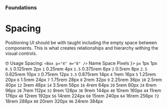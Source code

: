 
<Meta title="Foundations/Spacing" />

### Foundations

# Spacing

Positioning UI should be with taught including the empty space between components. This is what creates relationships and hierarchy withing the visual controls.

<Alert mt="8" align="center" variant="left-accent">
  <Box textStyle="heading">🤓 Usage Spacing:</Box>
  <Box textStyle="body" ml="4">
    <Code>&lt;Box p="4" m="8" /&gt;</Code>
  </Box>
</Alert>

<Box p="8" border="1px" borderRadius="lg" mt="16">
  <Grid
    gap="6"
    gridTemplateColumns="1fr 1fr 1fr 3fr"
    alignItems="center"
    bg="gray.50"
    py="4"
    mb="4"
    px="4"
  >
    <Box textStyle="heading">Name</Box>
    <Box textStyle="heading">Space</Box>
    <Box textStyle="heading">Pixels</Box>
    <Box textStyle="heading"></Box>
  </Grid>
  <VStack spacing="4" alignItems="stretch" divider={<StackDivider />}>
    <Grid gap="6" gridTemplateColumns="1fr 1fr 1fr 3fr" alignItems="center">
      <Box px="4">
        <Code>px</Code>
      </Box>
      <Box px="4">1px</Box>
      <Box px="4">1px</Box>
      <Box px="4">
        <Box bg="blue.300" h="4" w="px" />
      </Box>
    </Grid>
    <Grid gap="6" gridTemplateColumns="1fr 1fr 1fr 3fr" alignItems="center">
      <Box px="4">
        <Code>0.5</Code>
      </Box>
      <Box px="4">0.125rem</Box>
      <Box px="4">2px</Box>
      <Box px="4">
        <Box bg="blue.300" h="4" w="0.5" />
      </Box>
    </Grid>
    <Grid gap="6" gridTemplateColumns="1fr 1fr 1fr 3fr" alignItems="center">
      <Box px="4">
        <Code>1</Code>
      </Box>
      <Box px="4">0.25rem</Box>
      <Box px="4">4px</Box>
      <Box px="4">
        <Box bg="blue.300" h="4" w="1" />
      </Box>
    </Grid>
    <Grid gap="6" gridTemplateColumns="1fr 1fr 1fr 3fr" alignItems="center">
      <Box px="4">
        <Code>1.5</Code>
      </Box>
      <Box px="4">0.375rem</Box>
      <Box px="4">6px</Box>
      <Box px="4">
        <Box bg="blue.300" h="4" w="1.5" />
      </Box>
    </Grid>
    <Grid gap="6" gridTemplateColumns="1fr 1fr 1fr 3fr" alignItems="center">
      <Box px="4">
        <Code>2</Code>
      </Box>
      <Box px="4">0.5rem</Box>
      <Box px="4">8px</Box>
      <Box px="4">
        <Box bg="blue.300" h="4" w="2" />
      </Box>
    </Grid>
    <Grid gap="6" gridTemplateColumns="1fr 1fr 1fr 3fr" alignItems="center">
      <Box px="4">
        <Code>2.5</Code>
      </Box>
      <Box px="4">0.625rem</Box>
      <Box px="4">10px</Box>
      <Box px="4">
        <Box bg="blue.300" h="4" w="2.5" />
      </Box>
    </Grid>
    <Grid gap="6" gridTemplateColumns="1fr 1fr 1fr 3fr" alignItems="center">
      <Box px="4">
        <Code>3</Code>
      </Box>
      <Box px="4">0.75rem</Box>
      <Box px="4">12px</Box>
      <Box px="4">
        <Box bg="blue.300" h="4" w="3" />
      </Box>
    </Grid>
    <Grid gap="6" gridTemplateColumns="1fr 1fr 1fr 3fr" alignItems="center">
      <Box px="4">
        <Code>3.5</Code>
      </Box>
      <Box px="4">0.875rem</Box>
      <Box px="4">14px</Box>
      <Box px="4">
        <Box bg="blue.300" h="4" w="3.5" />
      </Box>
    </Grid>
    <Grid gap="6" gridTemplateColumns="1fr 1fr 1fr 3fr" alignItems="center">
      <Box px="4">
        <Code>4</Code>
      </Box>
      <Box px="4">1rem</Box>
      <Box px="4">16px</Box>
      <Box px="4">
        <Box bg="blue.300" h="4" w="4" />
      </Box>
    </Grid>
    <Grid gap="6" gridTemplateColumns="1fr 1fr 1fr 3fr" alignItems="center">
      <Box px="4">
        <Code>5</Code>
      </Box>
      <Box px="4">1.25rem</Box>
      <Box px="4">20px</Box>
      <Box px="4">
        <Box bg="blue.300" h="4" w="5" />
      </Box>
    </Grid>
    <Grid gap="6" gridTemplateColumns="1fr 1fr 1fr 3fr" alignItems="center">
      <Box px="4">
        <Code>6</Code>
      </Box>
      <Box px="4">1.5rem</Box>
      <Box px="4">24px</Box>
      <Box px="4">
        <Box bg="blue.300" h="4" w="6" />
      </Box>
    </Grid>
    <Grid gap="6" gridTemplateColumns="1fr 1fr 1fr 3fr" alignItems="center">
      <Box px="4">
        <Code>7</Code>
      </Box>
      <Box px="4">1.75rem</Box>
      <Box px="4">28px</Box>
      <Box px="4">
        <Box bg="blue.300" h="4" w="7" />
      </Box>
    </Grid>
    <Grid gap="6" gridTemplateColumns="1fr 1fr 1fr 3fr" alignItems="center">
      <Box px="4">
        <Code>8</Code>
      </Box>
      <Box px="4">2rem</Box>
      <Box px="4">32px</Box>
      <Box px="4">
        <Box bg="blue.300" h="4" w="8" />
      </Box>
    </Grid>
    <Grid gap="6" gridTemplateColumns="1fr 1fr 1fr 3fr" alignItems="center">
      <Box px="4">
        <Code>9</Code>
      </Box>
      <Box px="4">2.25rem</Box>
      <Box px="4">36px</Box>
      <Box px="4">
        <Box bg="blue.300" h="4" w="9" />
      </Box>
    </Grid>
    <Grid gap="6" gridTemplateColumns="1fr 1fr 1fr 3fr" alignItems="center">
      <Box px="4">
        <Code>10</Code>
      </Box>
      <Box px="4">2.5rem</Box>
      <Box px="4">40px</Box>
      <Box px="4">
        <Box bg="blue.300" h="4" w="10" />
      </Box>
    </Grid>
    <Grid gap="6" gridTemplateColumns="1fr 1fr 1fr 3fr" alignItems="center">
      <Box px="4">
        <Code>12</Code>
      </Box>
      <Box px="4">3rem</Box>
      <Box px="4">48px</Box>
      <Box px="4">
        <Box bg="blue.300" h="4" w="12" />
      </Box>
    </Grid>
    <Grid gap="6" gridTemplateColumns="1fr 1fr 1fr 3fr" alignItems="center">
      <Box px="4">
        <Code>14</Code>
      </Box>
      <Box px="4">3.5rem</Box>
      <Box px="4">56px</Box>
      <Box px="4">
        <Box bg="blue.300" h="4" w="14" />
      </Box>
    </Grid>
    <Grid gap="6" gridTemplateColumns="1fr 1fr 1fr 3fr" alignItems="center">
      <Box px="4">
        <Code>16</Code>
      </Box>
      <Box px="4">4rem</Box>
      <Box px="4">64px</Box>
      <Box px="4">
        <Box bg="blue.300" h="4" w="16" />
      </Box>
    </Grid>
    <Grid gap="6" gridTemplateColumns="1fr 1fr 1fr 3fr" alignItems="center">
      <Box px="4">
        <Code>20</Code>
      </Box>
      <Box px="4">5rem</Box>
      <Box px="4">80px</Box>
      <Box px="4">
        <Box bg="blue.300" h="4" w="20" />
      </Box>
    </Grid>
    <Grid gap="6" gridTemplateColumns="1fr 1fr 1fr 3fr" alignItems="center">
      <Box px="4">
        <Code>24</Code>
      </Box>
      <Box px="4">6rem</Box>
      <Box px="4">96px</Box>
      <Box px="4">
        <Box bg="blue.300" h="4" w="24" />
      </Box>
    </Grid>
    <Grid gap="6" gridTemplateColumns="1fr 1fr 1fr 3fr" alignItems="center">
      <Box px="4">
        <Code>28</Code>
      </Box>
      <Box px="4">7rem</Box>
      <Box px="4">112px</Box>
      <Box px="4">
        <Box bg="blue.300" h="4" w="28" />
      </Box>
    </Grid>
    <Grid gap="6" gridTemplateColumns="1fr 1fr 1fr 3fr" alignItems="center">
      <Box px="4">
        <Code>32</Code>
      </Box>
      <Box px="4">8rem</Box>
      <Box px="4">128px</Box>
      <Box px="4">
        <Box bg="blue.300" h="4" w="32" />
      </Box>
    </Grid>
    <Grid gap="6" gridTemplateColumns="1fr 1fr 1fr 3fr" alignItems="center">
      <Box px="4">
        <Code>36</Code>
      </Box>
      <Box px="4">9rem</Box>
      <Box px="4">144px</Box>
      <Box px="4">
        <Box bg="blue.300" h="4" w="36" />
      </Box>
    </Grid>
    <Grid gap="6" gridTemplateColumns="1fr 1fr 1fr 3fr" alignItems="center">
      <Box px="4">
        <Code>40</Code>
      </Box>
      <Box px="4">10rem</Box>
      <Box px="4">160px</Box>
      <Box px="4">
        <Box bg="blue.300" h="4" w="40" />
      </Box>
    </Grid>
    <Grid gap="6" gridTemplateColumns="1fr 1fr 1fr 3fr" alignItems="center">
      <Box px="4">
        <Code>44</Code>
      </Box>
      <Box px="4">11rem</Box>
      <Box px="4">176px</Box>
      <Box px="4">
        <Box bg="blue.300" h="4" w="44" />
      </Box>
    </Grid>
    <Grid gap="6" gridTemplateColumns="1fr 1fr 1fr 3fr" alignItems="center">
      <Box px="4">
        <Code>48</Code>
      </Box>
      <Box px="4">12rem</Box>
      <Box px="4">192px</Box>
      <Box px="4">
        <Box bg="blue.300" h="4" w="48" />
      </Box>
    </Grid>
    <Grid gap="6" gridTemplateColumns="1fr 1fr 1fr 3fr" alignItems="center">
      <Box px="4">
        <Code>56</Code>
      </Box>
      <Box px="4">14rem</Box>
      <Box px="4">224px</Box>
      <Box px="4">
        <Box bg="blue.300" h="4" w="56" />
      </Box>
    </Grid>
    <Grid gap="6" gridTemplateColumns="1fr 1fr 1fr 3fr" alignItems="center">
      <Box px="4">
        <Code>60</Code>
      </Box>
      <Box px="4">15rem</Box>
      <Box px="4">240px</Box>
      <Box px="4">
        <Box bg="blue.300" h="4" w="60" />
      </Box>
    </Grid>
    <Grid gap="6" gridTemplateColumns="1fr 1fr 1fr 3fr" alignItems="center">
      <Box px="4">
        <Code>64</Code>
      </Box>
      <Box px="4">16rem</Box>
      <Box px="4">256px</Box>
      <Box px="4">
        <Box bg="blue.300" h="4" w="64" />
      </Box>
    </Grid>
    <Grid gap="6" gridTemplateColumns="1fr 1fr 1fr 3fr" alignItems="center">
      <Box px="4">
        <Code>72</Code>
      </Box>
      <Box px="4">18rem</Box>
      <Box px="4">288px</Box>
      <Box px="4">
        <Box bg="blue.300" h="4" w="72" />
      </Box>
    </Grid>
    <Grid gap="6" gridTemplateColumns="1fr 1fr 1fr 3fr" alignItems="center">
      <Box px="4">
        <Code>80</Code>
      </Box>
      <Box px="4">20rem</Box>
      <Box px="4">320px</Box>
      <Box px="4">
        <Box bg="blue.300" h="4" w="80" />
      </Box>
    </Grid>
    <Grid gap="6" gridTemplateColumns="1fr 1fr 1fr 3fr" alignItems="center">
      <Box px="4">
        <Code>96</Code>
      </Box>
      <Box px="4">24rem</Box>
      <Box px="4">384px</Box>
      <Box px="4">
        <Box bg="blue.300" h="4" w="96" />
      </Box>
    </Grid>
  </VStack>
</Box>
